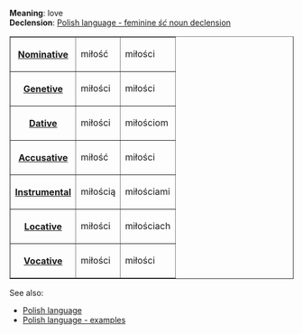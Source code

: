 '''Meaning''': love<br>
'''Declension''': [[Polish language - feminine ść noun declension|Polish language - feminine ''ść'' noun declension]]

<table border=1><tr><th>[[Polish language - nominative|Nominative]]<td>miłość<td>miłości</tr>
<tr><th>[[Polish language - genetive|Genetive]]<td>miłości<td>miłości</tr>
<tr><th>[[Polish language - dative|Dative]]<td>miłości<td>miłościom</tr>
<tr><th>[[Polish language - accusative|Accusative]]<td>miłość<td>miłości</tr>
<tr><th>[[Polish language - instrumental|Instrumental]]<td>miłością<td>miłościami</tr>
<tr><th>[[Polish language - locative|Locative]]<td>miłości<td>miłościach</tr>
<tr><th>[[Polish language - vocative|Vocative]]<td>miłości<td>miłości</tr>
</table>

See also:
* [[Polish language]]
* [[Polish language - examples]]